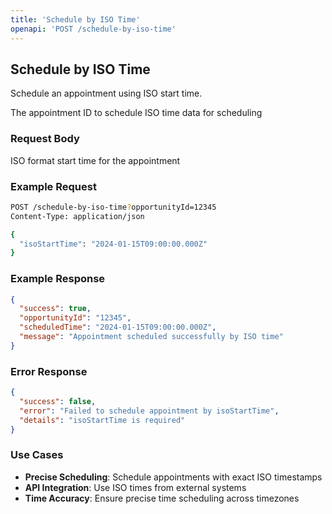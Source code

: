 ```yaml
---
title: 'Schedule by ISO Time'
openapi: 'POST /schedule-by-iso-time'
---
```


## Schedule by ISO Time

Schedule an appointment using ISO start time.

<ParamField path="query" type="string" name="opportunityId" required>
  The appointment ID to schedule
</ParamField>

<ParamField path="body" type="object" name="timeData" required>
  ISO time data for scheduling
</ParamField>

### Request Body

<ParamField path="body" type="string" name="isoStartTime" required>
  ISO format start time for the appointment
</ParamField>

### Example Request

```bash
POST /schedule-by-iso-time?opportunityId=12345
Content-Type: application/json

{
  "isoStartTime": "2024-01-15T09:00:00.000Z"
}
```

### Example Response

```json
{
  "success": true,
  "opportunityId": "12345",
  "scheduledTime": "2024-01-15T09:00:00.000Z",
  "message": "Appointment scheduled successfully by ISO time"
}
```

### Error Response

```json
{
  "success": false,
  "error": "Failed to schedule appointment by isoStartTime",
  "details": "isoStartTime is required"
}
```

### Use Cases

- **Precise Scheduling**: Schedule appointments with exact ISO timestamps
- **API Integration**: Use ISO times from external systems
- **Time Accuracy**: Ensure precise time scheduling across timezones
